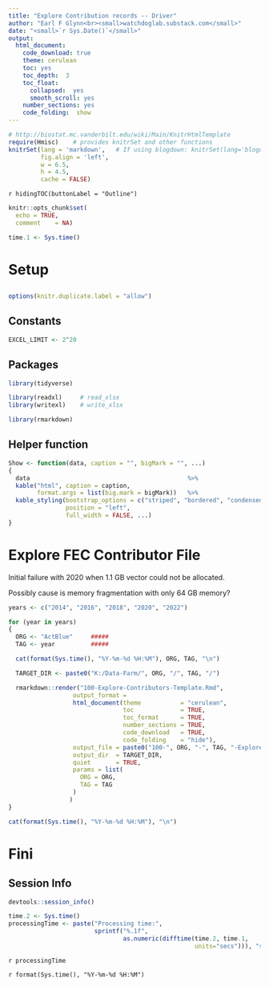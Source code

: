 ```yaml
---
title: "Explore Contribution records -- Driver"
author: "Earl F Glynn<br><small>watchdoglab.substack.com</small>"     
date: "<small>`r Sys.Date()`</small>"
output:
  html_document:
    code_download: true     
    theme: cerulean
    toc: yes
    toc_depth:  3
    toc_float:
      collapsed:  yes
      smooth_scroll: yes
    number_sections: yes
    code_folding:  show         
---
```


```r
# http://biostat.mc.vanderbilt.edu/wiki/Main/KnitrHtmlTemplate
require(Hmisc)    # provides knitrSet and other functions
knitrSet(lang = 'markdown',   # If using blogdown: knitrSet(lang='blogdown')
         fig.align = 'left',
         w = 6.5,
         h = 4.5,
         cache = FALSE)
```

`r hidingTOC(buttonLabel = "Outline")`

```r
knitr::opts_chunk$set(
  echo = TRUE,
  comment    = NA)

time.1 <- Sys.time()
```

# Setup {.tabset .tabset-fade .tabset-pills}

##  {.active}

```r
options(knitr.duplicate.label = "allow")
```

## Constants

```r
EXCEL_LIMIT <- 2^20
```

## Packages 

```r
library(tidyverse)

library(readxl)     # read_xlsx
library(writexl)    # write_xlsx

library(rmarkdown)
```

## Helper function

```r
Show <- function(data, caption = "", bigMark = "", ...)
{
  data                                            %>%
  kable("html", caption = caption,
        format.args = list(big.mark = bigMark))   %>%
  kable_styling(bootstrap_options = c("striped", "bordered", "condensed"),
                position = "left", 
                full_width = FALSE, ...)
}
```

# Explore FEC Contributor File

Initial failure with 2020 when 1.1 GB vector could not be allocated. 

Possibly cause is memory fragmentation with only 64 GB memory?

```r
years <- c("2014", "2016", "2018", "2020", "2022")

for (year in years)
{
  ORG <- "ActBlue"     #####
  TAG <- year          #####

  cat(format(Sys.time(), "%Y-%m-%d %H:%M"), ORG, TAG, "\n")

  TARGET_DIR <- paste0("K:/Data-Farm/", ORG, "/", TAG, "/")

  rmarkdown::render("100-Explore-Contributors-Template.Rmd",
                  output_format =  
                  html_document(theme           = "cerulean",
                                toc             = TRUE,
                                toc_format      = TRUE,
                                number_sections = TRUE,
                                code_download   = TRUE,
                                code_folding    = "hide"),
                  output_file = paste0("100-", ORG, "-", TAG, "-Explore-Contributors.html"),
                  output_dir  = TARGET_DIR,
                  quiet       = TRUE,
                  params = list(
                    ORG = ORG,
                    TAG = TAG
                  )
                 )
}

cat(format(Sys.time(), "%Y-%m-%d %H:%M"), "\n")
```                                                    

# Fini {.tabset .tabset-fade .tabset-pills}

## {.active}

## Session Info 

```r
devtools::session_info()         
```

</div>

```r
time.2 <- Sys.time()
processingTime <- paste("Processing time:", 
                        sprintf("%.1f",
                                as.numeric(difftime(time.2, time.1,
                                                    units="secs"))), "secs\n")
```

`r processingTime`

`r format(Sys.time(), "%Y-%m-%d %H:%M")`
